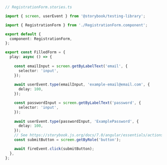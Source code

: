 ```ts
// RegistrationForm.stories.ts

import { screen, userEvent } from '@storybook/testing-library';

import { RegistrationForm } from './RegistrationForm.component';

export default {
  component: RegistrationForm,
};

export const FilledForm = {
  play: async () => {
    
    const emailInput = screen.getByLabelText('email', {
      selector: 'input',
    });
   
    await userEvent.type(emailInput, 'example-email@email.com', {
      delay: 100,
    });

    const passwordInput = screen.getByLabelText('password', {
      selector: 'input',
    });
    
    await userEvent.type(passwordInput, 'ExamplePassword', {
      delay: 100,
    });
    // See https://storybook.js.org/docs/7.0/angular/essentials/actions#automatically-matching-args to learn how to setup logging in the Actions panel
    const submitButton = screen.getByRole('button');

    await fireEvent.click(submitButton);
  },
};
```